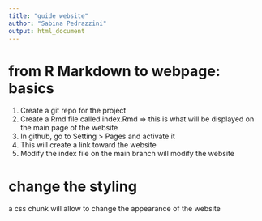 ```yaml
---
title: "guide website"
author: "Sabina Pedrazzini"
output: html_document
---
```


# from R Markdown to webpage: basics

1.  Create a git repo for the project
2.  Create a Rmd file called index.Rmd =\> this is what will be displayed on the main page of the website
3.  In github, go to Setting \> Pages and activate it
4.  This will create a link toward the website
5.  Modify the index file on the main branch will modify the website

# change the styling

a css chunk will allow to change the appearance of the website

```css

```
